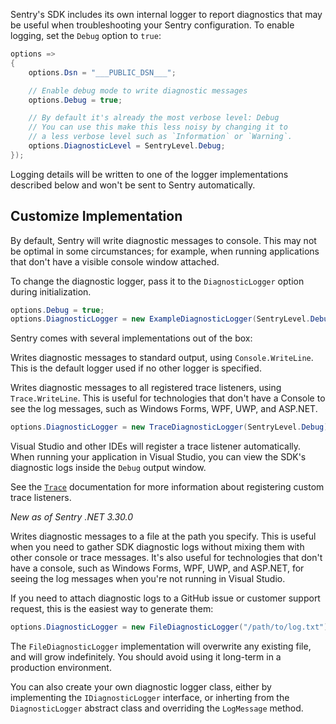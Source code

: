 Sentry's SDK includes its own internal logger to report diagnostics that may be useful when troubleshooting your Sentry configuration. To enable logging, set the `Debug` option to `true`:

<SignInNote />

```csharp
options =>
{
    options.Dsn = "___PUBLIC_DSN___";

    // Enable debug mode to write diagnostic messages
    options.Debug = true;

    // By default it's already the most verbose level: Debug
    // You can use this make this less noisy by changing it to
    // a less verbose level such as `Information` or `Warning`.
    options.DiagnosticLevel = SentryLevel.Debug;
});
```

Logging details will be written to one of the logger implementations described below and won't be sent to Sentry automatically.

## Customize Implementation

By default, Sentry will write diagnostic messages to console. This may not be optimal in some circumstances; for example, when running applications that don't have a visible console window attached.

To change the diagnostic logger, pass it to the `DiagnosticLogger` option during initialization.

```csharp
options.Debug = true;
options.DiagnosticLogger = new ExampleDiagnosticLogger(SentryLevel.Debug);
```

Sentry comes with several implementations out of the box:

<ConfigKey name="ConsoleDiagnosticLogger">

Writes diagnostic messages to standard output, using `Console.WriteLine`. This is the default logger used if no other logger is specified.

</ConfigKey>

<ConfigKey name="TraceDiagnosticLogger">

Writes diagnostic messages to all registered trace listeners, using `Trace.WriteLine`. This is useful for technologies that don't have a Console to see the log messages, such as Windows Forms, WPF, UWP, and ASP.NET.

```csharp
options.DiagnosticLogger = new TraceDiagnosticLogger(SentryLevel.Debug);
```

Visual Studio and other IDEs will register a trace listener automatically. When running your application in Visual Studio, you can view the SDK's diagnostic logs inside the `Debug` output window.

See the [`Trace`](https://learn.microsoft.com/dotnet/api/system.diagnostics.trace) documentation for more information about registering custom trace listeners.

</ConfigKey>

<ConfigKey name="FileDiagnosticLogger">

_New as of Sentry .NET 3.30.0_

Writes diagnostic messages to a file at the path you specify. This is useful when you need to gather SDK diagnostic logs without mixing them with other console or trace messages. It's also useful for technologies that don't have a console, such as Windows Forms, WPF, UWP, and ASP.NET, for seeing the log messages when you're not running in Visual Studio.

If you need to attach diagnostic logs to a GitHub issue or customer support request, this is the easiest way to generate them:

```csharp
options.DiagnosticLogger = new FileDiagnosticLogger("/path/to/log.txt");
```

<Alert level="warning" title="Warning">

The `FileDiagnosticLogger` implementation will overwrite any existing file, and will grow indefinitely. You should avoid using it long-term in a production environment.

</Alert>

</ConfigKey>

<Note>

You can also create your own diagnostic logger class, either by implementing the `IDiagnosticLogger` interface, or inherting from the `DiagnosticLogger` abstract class and overriding the `LogMessage` method.

</Note>
